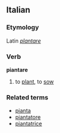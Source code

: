 ==Italian==
===Etymology===
Latin ''[[plantare]]''
===Verb===
'''piantare'''

# to [[plant]], to [[sow]]

===Related terms===
*[[pianta]]
*[[piantatore]]
*[[piantatrice]]